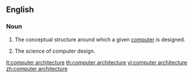 ==English==

===Noun===
{{en-noun|sg=[[computer]] [[architecture]]|-}}
# {{computing}} The conceptual structure around which a given [[computer]] is designed.
# {{computing}} The science of computer design.

[[lt:computer architecture]]
[[th:computer architecture]]
[[vi:computer architecture]]
[[zh:computer architecture]]